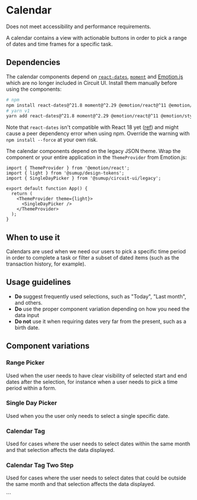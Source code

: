 
<Meta title="Forms/Calendar/Calendar" />

# Calendar

<Status variant="legacy">Does not meet accessibility and performance requirements.</Status>

A calendar contains a view with actionable buttons in order to pick a range of dates
and time frames for a specific task.

## Dependencies

The calendar components depend on [`react-dates`](https://github.com/react-dates/react-dates), [`moment`](https://momentjs.com/) and [Emotion.js](https://github.com/emotion-js/emotion) which are no longer included in Circuit UI. Install them manually before using the components:

```bash
# npm
npm install react-dates@^21.8 moment@^2.29 @emotion/react@^11 @emotion/styled@^11
# yarn v1
yarn add react-dates@^21.8 moment@^2.29 @emotion/react@^11 @emotion/styled@^11
```

Note that `react-dates` isn't compatible with React 18 yet ([ref](https://github.com/react-dates/react-dates/issues/2199)) and might cause a peer dependency error when using npm. Override the warning with `npm install --force` at your own risk.

The calendar components depend on the legacy JSON theme. Wrap the component or your entire application in the `ThemeProvider` from Emotion.js:

```tsx
import { ThemeProvider } from '@emotion/react';
import { light } from '@sumup/design-tokens';
import { SingleDayPicker } from '@sumup/circuit-ui/legacy';

export default function App() {
  return (
    <ThemeProvider theme={light}>
      <SingleDayPicker />
    </ThemeProvider>
  );
}
```

## When to use it

Calendars are used when we need our users to pick a specific time period in order to complete a task
or filter a subset of dated items (such as the transaction history, for example).

## Usage guidelines

- **Do** suggest frequently used selections, such as "Today", "Last month", and others.
- **Do** use the proper component variation depending on how you need the data input
- **Do not** use it when requiring dates very far from the present, such as a birth date.

## Component variations

### Range Picker

<Status variant="legacy" />

Used when the user needs to have clear visibility of selected start and end dates after the selection,
for instance when a user needs to pick a time period within a form.

<Story id="forms-calendar-rangepicker--base" />

### Single Day Picker

<Status variant="legacy" />

Used when you the user only needs to select a single specific date.

<Story id="forms-calendar-singledaypicker--base" />

### Calendar Tag

<Status variant="legacy" />

Used for cases where the user needs to select dates within the same month and that selection affects the data displayed.

<Story id="forms-calendar-calendartag--base" />

### Calendar Tag Two Step

<Status variant="legacy" />

Used for cases where the user needs to select dates that could be outside the same month and that selection affects the data displayed.

<Story id="forms-calendar-calendartagtwostep--base" />
```
